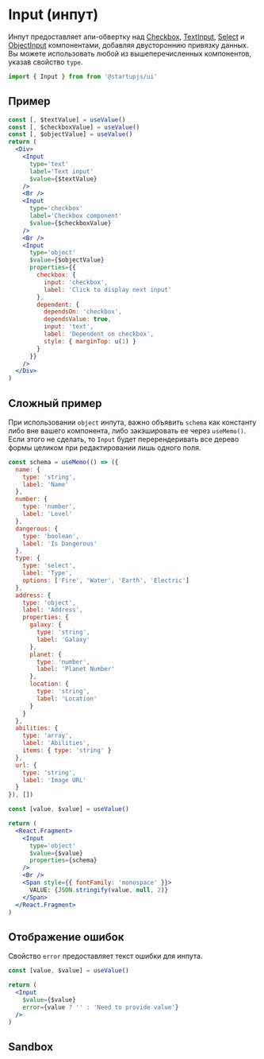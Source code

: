 
# Input (инпут)

Инпут предоставляет апи-обвертку над [Checkbox](/docs/forms/Checkbox), [TextInput](/docs/forms/TextInput), [Select](/docs/forms/Select) и [ObjectInput](/docs/forms/ObjectInput) компонентами, добавляя двустороннию привязку данных. Вы можете использовать любой из вышеперечисленных компонентов, указав свойство `type`.

```jsx
import { Input } from from '@startupjs/ui'
```

## Пример

```jsx example
const [, $textValue] = useValue()
const [, $checkboxValue] = useValue()
const [, $objectValue] = useValue()
return (
  <Div>
    <Input
      type='text'
      label='Text input'
      $value={$textValue}
    />
    <Br />
    <Input
      type='checkbox'
      label='Checkbox component'
      $value={$checkboxValue}
    />
    <Br />
    <Input
      type='object'
      $value={$objectValue}
      properties={{
        checkbox: {
          input: 'checkbox',
          label: 'Click to display next input'
        },
        dependent: {
          dependsOn: 'checkbox',
          dependsValue: true,
          input: 'text',
          label: 'Dependent on checkbox',
          style: { marginTop: u(1) }
        }
      }}
    />
  </Div>
)
```

## Сложный пример

При использовании `object` инпута, важно объявить `schema` как константу либо вне вашего компонента, либо закэшировать ее через `useMemo()`.
Если этого не сделать, то `Input` будет перерендеривать все дерево формы целиком при редактировании лишь одного поля.

```jsx example
const schema = useMemo(() => ({
  name: {
    type: 'string',
    label: 'Name'
  },
  number: {
    type: 'number',
    label: 'Level'
  },
  dangerous: {
    type: 'boolean',
    label: 'Is Dangerous'
  },
  type: {
    type: 'select',
    label: 'Type',
    options: ['Fire', 'Water', 'Earth', 'Electric']
  },
  address: {
    type: 'object',
    label: 'Address',
    properties: {
      galaxy: {
        type: 'string',
        label: 'Galaxy'
      },
      planet: {
        type: 'number',
        label: 'Planet Number'
      },
      location: {
        type: 'string',
        label: 'Location'
      }
    }
  },
  abilities: {
    type: 'array',
    label: 'Abilities',
    items: { type: 'string' }
  },
  url: {
    type: 'string',
    label: 'Image URL'
  }
}), [])

const [value, $value] = useValue()

return (
  <React.Fragment>
    <Input
      type='object'
      $value={$value}
      properties={schema}
    />
    <Br />
    <Span style={{ fontFamily: 'monospace' }}>
      VALUE: {JSON.stringify(value, null, 2)}
    </Span>
  </React.Fragment>
)
```

## Отображение ошибок

Свойство `error` предоставляет текст ошибки для инпута.

```jsx example
const [value, $value] = useValue()

return (
  <Input
    $value={$value}
    error={value ? '' : 'Need to provide value'}
  />
)
```

## Sandbox

<Sandbox Component={Input} />
